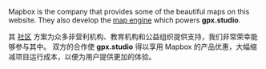 Mapbox is the company that provides some of the beautiful maps on this website.
They also develop the <a href="https://github.com/mapbox/mapbox-gl-js" target="_blank">map engine</a> which powers **gpx.studio**.

其 <a href="https://mapbox.com/community" target="_blank">社区</a> 方案为众多非营利机构、教育机构和公益组织提供支持，我们非常荣幸能够参与其中。
双方的合作使 **gpx.studio** 得以享用 Mapbox 的产品优惠，大幅缩减项目运行成本，以便为用户提供更加的体验。

